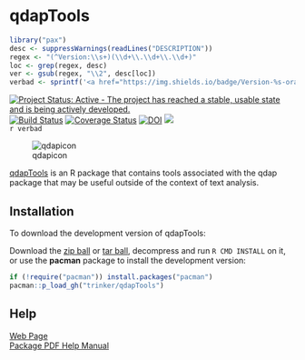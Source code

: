 # qdapTools

```r
library("pax")
desc <- suppressWarnings(readLines("DESCRIPTION"))
regex <- "(^Version:\\s+)(\\d+\\.\\d+\\.\\d+)"
loc <- grep(regex, desc)
ver <- gsub(regex, "\\2", desc[loc])
verbad <- sprintf('<a href="https://img.shields.io/badge/Version-%s-orange.svg"><img src="https://img.shields.io/badge/Version-%s-orange.svg" alt="Version"/></a></p>', ver, ver)
````

[![Project Status: Active - The project has reached a stable, usable state and is being actively developed.](http://www.repostatus.org/badges/0.1.0/active.svg)](http://www.repostatus.org/#active)
[![Build Status](https://travis-ci.org/trinker/qdapTools.svg?branch=master)](https://travis-ci.org/trinker/qdapTools) 
[![Coverage Status](https://coveralls.io/repos/trinker/qdapTools/badge.svg)](https://coveralls.io/r/trinker/qdapTools)
[![DOI](https://zenodo.org/badge/5398/trinker/qdapTools.svg)](http://dx.doi.org/10.5281/zenodo.11117)
[![](http://cranlogs.r-pkg.org/badges/qdapTools)](http://cran.rstudio.com/web/packages/qdapTools/index.html)  
`r verbad`

![qdapicon](https://dl.dropbox.com/u/61803503/qdapicon.png)   

[qdapTools](http://trinker.github.com/qdapTools_dev) is an R package that contains tools associated with the qdap package that may be useful outside of the context of text analysis.

## Installation

To download the development version of qdapTools:

Download the [zip ball](https://github.com/trinker/qdapTools/zipball/master) or [tar ball](https://github.com/trinker/qdapTools/tarball/master), decompress and run `R CMD INSTALL` on it, or use the **pacman** package to install the development version:

```r
if (!require("pacman")) install.packages("pacman")
pacman::p_load_gh("trinker/qdapTools")
```

## Help
[Web Page](http://trinker.github.com/qdapTools/)    
[Package PDF Help Manual](https://dl.dropboxusercontent.com/u/61803503/qdapTools.pdf) 


